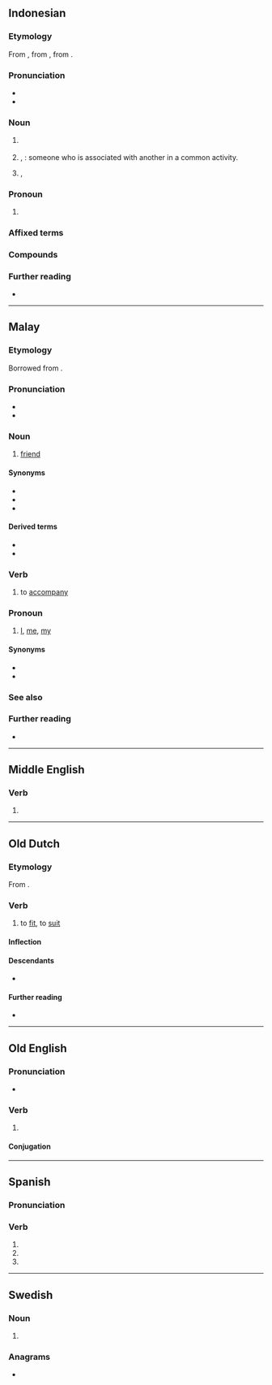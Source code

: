 {{also|témán}}
==Indonesian==

===Etymology===
From {{inh|id|ms|teman}}, from {{inh|id|ms-cla|teman}}, from {{der|id|ta|தமன்||friend; relative}}.

===Pronunciation===
* {{IPA|id|[t̪əˈman]}}
* {{hyphenation|id|tê|man}}

===Noun===
{{id-noun|pl=teman-teman}}

# {{l|en|friend}}
#: {{ux|id|Kemarin saya pergi ke rumah '''teman'''.|translation=I went to a friend's house yesterday.}}
#: {{syn|id|bendu|dongan|handai|handai tolan|kamerad|kanca|kanti|karib|kawan|kenalan|kolega|kontak|mitra|perepat|rafik|rekan|sahabat|saki|sejawat|sekutu|sobat|sohib|tolan}}
# {{l|en|associate}}, {{l|en|partner}}: someone who is associated with another in a common activity.
#: {{syn|id|lawan}}
# {{l|en|complement}}, {{l|en|supplement}}
#: {{syn|id|pelengkap}}

===Pronoun===
{{head|id|noun|head2=|}}

# {{lb|id|colloquial|dialectical}} {{n-g|First person singular pronoun.}}
#: {{syn|id|aku|saya}}

===Affixed terms===
{{der4|id|
| berteman
| menemani
| peneman
| pertemanan
|}}

===Compounds===
{{der4|id|
| teman hidup
| teman nasi
| teman sejawat
|}}

===Further reading===
* {{R:KBBI Daring}}

----

==Malay==

===Etymology===
Borrowed from {{bor|ms|ta|தமன்}}.

===Pronunciation===
* {{IPA|ms|/təman/}}
* {{rhymes|ms|əman|man|an}}

===Noun===
{{ms-noun|j=تمن}}

# [[friend]] {{qualifier|person whose company one enjoys}}

====Synonyms====
* {{l|ms|kawan}}
* {{l|ms|rakan}}
* {{l|ms|sahabat}}

====Derived terms====
* {{l|ms|teman lelaki}}
* {{l|ms|teman wanita}}

===Verb===
{{head|ms|verb|used in the form|menemani}}

# to [[accompany]]

===Pronoun===
{{ms-pronoun|j=تمن}}

# [[I]], [[me]], [[my]]

====Synonyms====
* {{l|ms|aku}}
* {{l|ms|saya}}

===See also===
{{ms-personal pronouns}}

===Further reading===
* {{R:PRPM}}

----

==Middle English==

===Verb===
{{head|enm|verb}}

# {{alt form|enm|temen|id=bear|t=to give birth, to support}}

----

==Old Dutch==

===Etymology===
From {{inh|odt|gem-pro|*temaną}}.

===Verb===
{{odt-verb}}

# to [[fit]], to [[suit]]

====Inflection====
{{rfinfl|odt|verb}}{{cln|odt|class 4 strong verbs}}

====Descendants====
* {{desc|dum|tēmen}}

====Further reading====
* {{R:ONW|2013}}

----

==Old English==

===Pronunciation===
* {{ang-IPA|tēman}}

===Verb===
{{ang-verb|tēman}} {{tlb|ang|Anglian}}

# {{alternative form of|ang|tīeman}}

====Conjugation====
{{ang-conj|tēman<w1>}}

----

==Spanish==

===Pronunciation===
{{es-IPA}}

===Verb===
{{head|es|verb form}}

# {{es-verb form of|ending=er|mood=imperative|pers=2|formal=yes|number=plural|temer}}
# {{es-verb form of|ending=er|mood=subjunctive|tense=present|pers=2|formal=yes|number=plural|temer}}
# {{es-verb form of|ending=er|mood=subjunctive|tense=present|pers=3|number=plural|temer}}

----

==Swedish==

===Noun===
{{head|sv|noun form}}

# {{sv-noun-form-indef-pl|tema}}

===Anagrams===
* {{anagrams|sv|a=aemnt|manet|maten|menat|metan}}